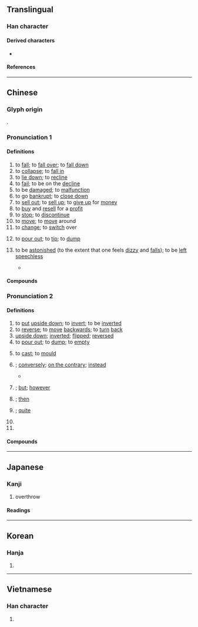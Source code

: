 {{character info/new}}
==Translingual==

===Han character===
{{Han char|rn=9|rad=人|as=08|sn=10|four=22200|canj=OMGN|ids=⿰亻到}}

====Derived characters====
* {{l|mul|[[𨃫]], [[𪝻]]}}

====References====
{{Han ref|kx=0107.270|dkj=00767|dj=0229.070|hdz=10174.020|uh=5012}}

----

==Chinese==
{{zh-forms}}

===Glyph origin===
{{Han etym}}
{{Han compound|人|alt1=亻|到|ls=psc|c1=s|c2=p}}.

===Pronunciation 1===
{{zh-pron
|m=dǎo
|c=dou2
|h=pfs=to/tó
|md=dō̤
|mn=tó/qz:tó͘/tw,xm,zz:táu/tw:tho̍h
|mn_note=tho̍h - 踱 is also used
|w=2tau
|mc=1
|oc=1,1
|cat=v
}}

====Definitions====
{{zh-hanzi}}

# to [[fall]]; to [[fall over]]; to [[fall down]]
# to [[collapse]]; to [[fall in]]
# to [[lie down]]; to [[recline]]
# to [[fail]]; to be on the [[decline]]
# to be [[damaged]]; to [[malfunction]]
# to go [[bankrupt]]; to [[close down]]
# to [[sell out]]; to [[sell up]]; to [[give up]] for [[money]]
# to [[buy]] and [[resell]] for a [[profit]]
# to [[stop]]; to [[discontinue]]
# to [[move]]; to [[move]] around
# to [[change]]; to [[switch]] over
# {{lb|zh|Cantonese}} to [[pour out]]; to [[tip]]; to [[dump]]
#: {{zh-x|倒垃圾{saap3}|to [[take out]] the [[trash]]|C}}
# {{lb|zh|neologism|slang}} to be [[astonished]] (to the extent that one feels [[dizzy]] and [[fall]]s); to be [[left]] [[speechless]]
#* {{zh-x|我 倒，還 有 這樣 的。|What? I can't believe this.}}

====Compounds====
{{zh-der|倒店|倒瀉|倒鳳顛鸞|倒四顛三|倒地葫蘆|倒換|壓倒群雄|倒臺|倒臥|倒亂|倒山傾海|倒頓|卒倒|倒楣透頂|倒爺|倒了架|倒架|壓倒性|倒斃|倒把|壓倒|倒灶八字|倒頭|倒曹|倒枕搥床|倒馬|倒篷|倒斷|倒頭的|倒替|崩倒|倒心|倒頭飯|不倒|丟倒頭|七顛八倒|倒霉|倒下|倒身|做倒包|倒手|倒煤|倒字|倒不開|不倒翁|惡性倒閉|倒楣相|一次全倒|倒嗓|倒宅計|出倒|倒灶|失張倒怪|倒倉|倒胃|倒車|倒運|倒班|倒牙|夢魂顛倒|倒債|倒楣|不識起倒|倒三顛四|倒馬毒|一面倒|官倒|倒抹|倒了架子|倒牌|二次全倒|倒閣|倒坍|倒帳|不知顛倒|倒板|倒了柴|倒路死|倒旗鎗|倒嚼|倒胃口|估倒|一筆抹倒|不知起倒|壓倒元白|倒蛋|倒頭經|倒嗆|丁倒|倒會|倒包|回山倒海|倒騰|不支倒地|倒賣|倒海翻江|七歪八倒|倒頭就睡|弄倒|令人絕倒|倒地|不倒口|兩邊倒|倒枕捶床|倒海移山|倒街臥巷|倒閉|倒寨計|傾倒|倒扁兒|倒心伏計|倒塌|倒價|倒伏|勢如山倒|窮愁潦倒|摔倒|拉倒|打倒|玉倒|晨昏顛倒|擊倒|應聲而倒|昏倒|放倒身|狗皮倒灶|死心倒地|扶東倒西|推倒|折倒|排牆倒|扳不倒兒|擂天倒地|玉山傾倒|窮途潦倒|撳倒|扳倒|無顛無倒|移山倒海|排山倒峽|搗倒小廝|捺倒|本末顛倒|神魂顛倒|矬倒|東歪西倒|沒起倒|潦倒|排山倒海|東翻西倒|盆傾甕倒|撲倒|癱倒|痴倒|拜倒轅門|放倒|狗屁倒灶|暈倒|扯倒|撂倒|撥弗倒|是非顛倒|椎床倒枕|沒顛沒倒|樹倒根摧|東倒西歪|東扶西倒|重倒|隨風倒|語言顛倒|絕倒|顛倒乾坤|賣倒|隨風倒舵|翻箱倒櫃|跪倒|黑字倒閉|解甲倒戈|顛倒而行|翻箱倒籠|黑白顛倒|龍鍾潦倒|顛倒陰陽|顛三倒四|驚倒|酥倒|顛鸞倒鳳|顛顛倒倒|顛而倒之|顛倒黑白|顛倒錯亂|顛倒衣裳|顛倒是非|顛倒|顛來倒去|顛乾倒坤|顛之倒之|騰倒|絆倒|迷離顛倒|迷倒|翻箱倒篋|跌倒|起倒|駁倒|講倒|西歪東倒|翻江倒海|自認倒楣|難不倒|投機倒把}}

===Pronunciation 2===
{{zh-pron
|m=dào
|c=dou3
|h=pfs=to/tó
|md=dó̤
|mn=tò/qz:tò͘/xm,zz:tàu
|mn_note=tò/tò͘ - literary; tàu - vernacular
|w=2tau
|mc=2
|oc=2,2
|cat=v,a,adv
}}

====Definitions====
{{zh-hanzi}}

# to [[put]] [[upside down]]; to [[invert]]; to be [[inverted]]
# to [[reverse]]; to [[move]] [[backwards]]; to [[turn]] [[back]]
# [[upside down]]; [[inverted]]; [[flipped]]; [[reversed]]
# to [[pour out]]; to [[dump]]; to [[empty]]
#: {{zh-x|倒{dào}.垃圾|to [[take out]] the [[trash]]}}
# to [[cast]]; to [[mould]]
# {{n-g|[[contrary]] to [[expectation]]}}; [[conversely]]; [[on the contrary]]; [[instead]]
#* {{zh-x|他 到 自己 的 地方 來，自己 的 人 倒 不 接待 他。|He came unto his own, '''and''' his own received him not.|ref=[http://wordproject.org/multi/bi_en_cn_py.htm John 1.11]}}
# {{n-g|particle [[indicating]] [[contrast]]}}; [[but]]; [[however]]
# {{n-g|particle used after a ‹verb + {{zh-l|*得}}› structure to indicate it is contrary to the actual situation, implying [[blame]]}}; [[then]]
# {{n-g|particle used in a [[subordinate]] [[clause]] at the beginning of a sentence to indicate [[concession]]}}; [[quite]]
# {{n-g|particle used in an [[imperative]] sentence to indicate [[impatience]]}}
# {{n-g|particle used to [[soften]] the [[tone]]}}

====Compounds====
{{zh-der|倒映|傾箱倒篋|倒果為因|倒戈卸甲|倒裳索領|倒持泰阿|倒刺|倒句|倒不是|倒指|倒捽毛兒|倒彩|倒坐|倒暈妝|倒冠落佩|倒敘|倒站驢子|倒賠|倒立|倒攝|倒笏躬身|倒包錢|倒文|倒流刺|倒啖蔗|倒反帳|倒懸之危|倒吃甘蔗|倒反|倒豎|倒退|倒履相迎|倒屣迎之|倒騎|倒扣針兒|冠履倒置|倒贓|倒豎虎鬚|倒蹲兒|倒褪|倒插門|倒裝句|倒景|回黃倒皂|倒掛金鉤|倒打一耙|倒懸|喝倒彩|倒廩傾囷|伯喈倒屣|倒置法|倒陪|倒數|倒數計時|倒日|倒裝|倒前倒後|倒轉|倒背如流|倒屣奔出|倒仰|倒置干戈|倒載干戈|倒屣|倒插|倒栽蔥|幫倒忙|倒片|倒打鑼兒|倒置|倒灌|倒錯|倒大|傾腸倒腹|喝倒采|倒大來|冠履倒易|倒屣相迎|倒把鋤頭|倒口|倒流|倒是|倒行逆施|倒帶|倒裳|倒蹅門|太阿倒持|倒水的|倒屣而迎|倒斛|傾筐倒篋|倒繃孩兒|倒繳|倒脫靴|倒熟話|倒兵|倒懸捱命|倒背剪|倒陪家門|倒八字鬚|倒錢|倒許|倒戈|倒像|倒下鉤子|倒屣迎賓|倒貼|倒懸之急|倒好|倒清尊|先後倒置|傾筐倒庋|倒踏門|倒茶|倒舄摳衣|倒熟|倒橫直豎|倒持干戈|倒拔蛇|倒扣|倒懸之苦|倒影|倒座|倒吊|倒不如|海水倒灌|橫拖倒拽|打倒褪|沒倒斷|柳眉倒豎|無倒斷|沒張倒置|毛髮倒豎|泰阿倒持|本末倒置|言顛語倒|賢奸倒置|腳踏倒鹽|蔡邕倒屣|逆行倒施|解民倒懸|迴清倒影|輕重倒置|開倒車|銀河倒瀉}}

{{zh-cat|Beginning|Elementary}}

----

==Japanese==

===Kanji===
{{ja-kanji|grade=c|rs=人08}}

# overthrow

====Readings====
{{ja-readings
|on=とう, たう
|kun=たお-れる, たお-す, さかさま-
}}

----

==Korean==

===Hanja===
{{ko-hanja|hangeul=도|rv=do|mr=to}}

# {{defn|lang=ko|sort=人08}}

----

==Vietnamese==

===Han character===
{{vi-hantu|[[đảo]]|rs=人08}}

# {{defn|lang=vi|sort=人08}}